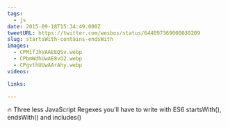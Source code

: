 ```yaml
---
tags:
  - js
date: 2015-09-18T15:34:49.000Z
tweetURL: https://twitter.com/wesbos/status/644897369000030209
slug: startsWith-contains-endsWith
images:
  - CPMifJhVAAEEQSv.webp
  - CPbmWdhUwAE8vO2.webp
  - CPgvthUUwAArAhy.webp
videos:

links:

---
```

🔥 Three less JavaScript Regexes you'll have to write with ES6 startsWith(), endsWith() and includes()
